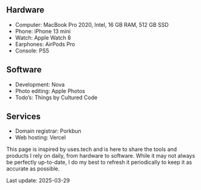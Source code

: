 ## Hardware

- Computer: MacBook Pro 2020, Intel, 16 GB RAM, 512 GB SSD
- Phone: iPhone 13 mini
- Watch: Apple Watch 8
- Earphones: AirPods Pro
- Console: PS5

## Software

- Development: Nova
- Photo editing: Apple Photos
- Todo’s: Things by Cultured Code

## Services

- Domain registrar: Porkbun
- Web hosting: Vercel

This page is inspired by uses.tech and is here to share the tools and products I rely on daily, from hardware to software. While it may not always be perfectly up-to-date, I do my best to refresh it periodically to keep it as accurate as possible.

Last update: 2025-03-29
